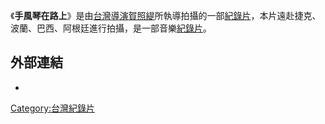 {{expand|time=2013-11-19T23:26:26+00:00}}
{{refimprove|time=2013-11-19T23:26:26+00:00}}
{{Infobox Film
| name           = 手風琴在路上
| original_name  = Squeezebox On The Road
| image          =
| image_size     = 
| caption        = 
| director       = [[賀照緹|賀照緹]]
| producer       = [[賀照緹|賀照緹]]
| writer         = 
| narrator       = 
| starring       = 
| music          = 
| cinematography = 
| editing        = 
| distributor    = [[台灣公共電視|台灣公共電視]]
| released       =
| runtime        = 56分鐘
| country        = {{TW}}
| language       = [[華語|華語]]
| budget         = 
| preceded_by    = 
| followed_by    = 
| amg_id         = 
| imdb_id        = 
| website        = 
}}

《'''手風琴在路上'''》是由[[台灣|台灣]][[導演|導演]][[賀照緹|賀照緹]]所執導拍攝的一部[[紀錄片|紀錄片]]，本片遠赴捷克、波蘭、巴西、阿根廷進行拍攝，是一部音樂[[紀錄片|紀錄片]]。

== 外部連結 ==
*{{cite web|url=http://www.taiwandocs.org/directories.do?act=toDirectoriesFilm&mid=848&lang=CHI|title=手風琴在路上|publisher=Taiwan Docs紀錄片資料庫}}{{dead link|date=2018年3月 |bot=InternetArchiveBot |fix-attempted=yes }}


[[Category:台灣紀錄片|Category:台灣紀錄片]]